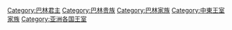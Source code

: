[[Category:巴林君主|Category:巴林君主]]
[[Category:巴林贵族|Category:巴林贵族]]
[[Category:巴林家族|Category:巴林家族]]
[[Category:中東王室家族|Category:中東王室家族]]
[[Category:亚洲各国王室|Category:亚洲各国王室]]